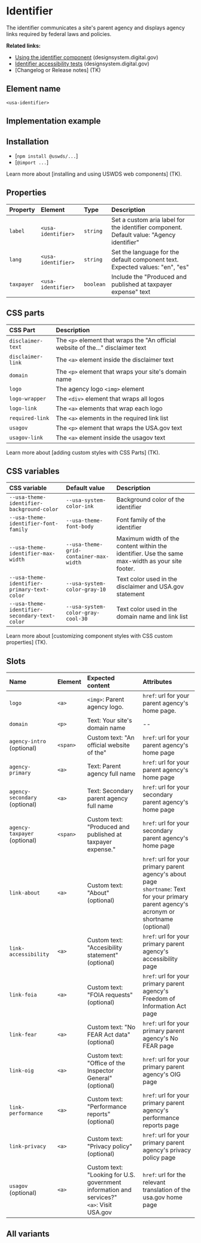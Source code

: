 
# Identifier

The identifier communicates a site's parent agency and displays agency links required by federal laws and policies.

**Related links:**

- [Using the identifier component](https://designsystem.digital.gov/components/identifier/) (designsystem.digital.gov)
- [Identifier accessibility tests](https://designsystem.digital.gov/components/identifier/) (designsystem.digital.gov)
- [Changelog or Release notes] (TK)

## Element name
`<usa-identifier>`

## Implementation example

<Canvas of={IdentifierStories.Default} />

## Installation
- [`npm install @uswds/...`]
- [`@import ...`]

Learn more about [installing and using USWDS web components] (TK).

## Properties

| Property | Element | Type |  Description |
|:--------|:--------|:--------|:--------|
| `label` | `<usa-identifier>` | `string` | Set a custom aria label for the identifier component. Default value: "Agency identifier" |
| `lang` | `<usa-identifier>` | `string` | Set the language for the default component text. Expected values: "en", "es" |
| `taxpayer` | `<usa-identifier>` | `boolean` | Include the "Produced and published at taxpayer expense" text |

## CSS parts

| CSS Part | Description |
| :------- | :---------- |
| `disclaimer-text` | The `<p>` element that wraps the "An official website of the..." disclaimer text |
| `disclaimer-link` | The `<a>` element inside the disclaimer text |
| `domain` | The `<p>` element that wraps your site's domain name |
| `logo` | The agency logo `<img>` element  |
| `logo-wrapper` | The `<div>` element that wraps all logos |
| `logo-link` | The `<a>` elements that wrap each logo |
| `required-link` | The `<a>` elements in the required link list |
| `usagov` | The `<p>` element that wraps the USA.gov text |
| `usagov-link` | The `<a>` element inside the usagov text |

Learn more about [adding custom styles with CSS Parts] (TK).

## CSS variables
| CSS variable | Default value | Description |
|:--------|:--------|:--------|
|`--usa-theme-identifier-background-color` | `--usa-system-color-ink` | Background color of the identifier |
|`--usa-theme-identifier-font-family` | `--usa-theme-font-body` | Font family of the identifier |
|`--usa-theme-identifier-max-width` | `--usa-theme-grid-container-max-width` | Maximum width of the content within the identifier. Use the same max-width as your site footer. |
|`--usa-theme-identifier-primary-text-color` | `--usa-system-color-gray-10` | Text color used in the disclaimer and USA.gov statement |
|`--usa-theme-identifier-secondary-text-color` | `--usa-system-color-gray-cool-30` | Text color used in the domain name and link list |

Learn more about [customizing component styles with CSS custom properties] (TK).

## Slots
| Name | Element | Expected content | Attributes |
|:--------|:--------|:--------|:--------|
| `logo` | `<a>` | `<img>`: Parent agency logo.  | `href`: url for your parent agency's home page. |
| `domain` | `<p>` | Text: Your site's domain name  | -- |
| `agency-intro` (optional) | `<span>` |  Custom text: "An official website of the" | `href`: url for your parent agency's home page |
| `agency-primary` | `<a>` | Text: Parent agency full name  | `href`: url for your parent agency's home page |
| `agency-secondary` (optional) | `<a>` | Text: Secondary parent agency full name  | `href`: url for your secondary parent agency's home page |
| `agency-taxpayer` (optional) | `<span>` | Custom text: "Produced and published at taxpayer expense." | `href`: url for your secondary parent agency's home page |
| `link-about` | `<a>` | Custom text: "About" (optional) | `href`: url for your primary parent agency's about page <br/> `shortname`: Text for your primary parent agency's acronym or shortname (optional) |
| `link-accessibility` | `<a>` | Custom text: "Accesibility statement" (optional) | `href`: url for your primary parent agency's accessibility page |
| `link-foia` | `<a>` | Custom text: "FOIA requests" (optional)| `href`: url for your primary parent agency's Freedom of Information Act page |
| `link-fear` | `<a>` | Custom text: "No FEAR Act data" (optional)| `href`: url for your primary parent agency's No FEAR page |
| `link-oig` | `<a>` | Custom text: "Office of the Inspector General" (optional) | `href`: url for your primary parent agency's OIG page |
| `link-performance` | `<a>` | Custom text: "Performance reports" (optional) | `href`: url for your primary parent agency's performance reports page |
| `link-privacy` | `<a>` | Custom text:  "Privacy policy" (optional) | `href`: url for your primary parent agency's privacy policy page |
| `usagov` (optional) | `<a>` | Custom text: "Looking for U.S. government information and services?" <br/> `<a>`: Visit USA.gov | `href`: url for the relevant translation of the usa.gov home page|

## All variants

<Stories />

